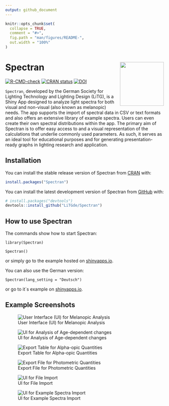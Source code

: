 ```yaml
---
output: github_document
---
```


<!-- README.md is generated from README.Rmd. Please edit that file -->

```r
knitr::opts_chunk$set(
  collapse = TRUE,
  comment = "#>",
  fig.path = "man/figures/README-",
  out.width = "100%"
)
```

# Spectran <img src="man/figures/logo.png" align="right" height="139"/>

<!-- badges: start -->

[![R-CMD-check](https://github.com/LiTGde/Spectran/actions/workflows/R-CMD-check.yaml/badge.svg)](https://github.com/LiTGde/Spectran/actions/workflows/R-CMD-check.yaml)
[![CRAN status](https://www.r-pkg.org/badges/version/Spectran)](https://CRAN.R-project.org/package=Spectran)
[![DOI](https://zenodo.org/badge/DOI/10.5281/zenodo.11518043.svg)](https://doi.org/10.5281/zenodo.11518043)
<!-- badges: end -->

`Spectran`, developed by the German Society for Lighting Technology and Lighting Design (LiTG), is a Shiny App designed to analyze light spectra for both visual and non-visual (also known as melanopic) needs. The app supports the import of spectral data in CSV or text formats and also offers an extensive library of example spectra. Users can even create their own spectral distributions within the app. The primary aim of Spectran is to offer easy access to and a visual representation of the calculations that underlie commonly used parameters. As such, it serves as an ideal tool for educational purposes and for generating presentation-ready graphs in lighting research and application.

## Installation

You can install the stable release version of Spectran from [CRAN](https://cran.r-project.org/web/packages/Spectran/index.html) with:

``` r
install.packages("Spectran")
```

You can install the latest development version of Spectran from [GitHub](https://github.com/) with:

``` r
# install.packages("devtools")
devtools::install_github("LiTGde/Spectran")
```

## How to use Spectran

The commands show how to start Spectran:

`library(Spectran)`

`Spectran()`

or simply go to the example hosted on [shinyapps.io](https://litg.shinyapps.io/Spectran_en/).

You can also use the German version:

`Spectran(lang_setting = "Deutsch")`

or go to it´s example on [shinyapps.io](https://litg.shinyapps.io/Spectran_de/).

## Example Screenshots

![User Interface (UI) for Melanopic Analysis](man/figures/English/05_Nonvisual_Analysis.png)

![UI for Analysis of Age-dependent changes](man/figures/English/06_Age-dependent_Analysis.png)

![Export Table for Alpha-opic Quantities](man/figures/English/09_Table_Export.png)

![Export File for Photometric Quantities](man/figures/English/08_Graph_Export.png)

![UI for File Import](man/figures/English/01_Import_UI.png)

![UI for Example Spectra Import](man/figures/English/02_Example_Spectra.png)
